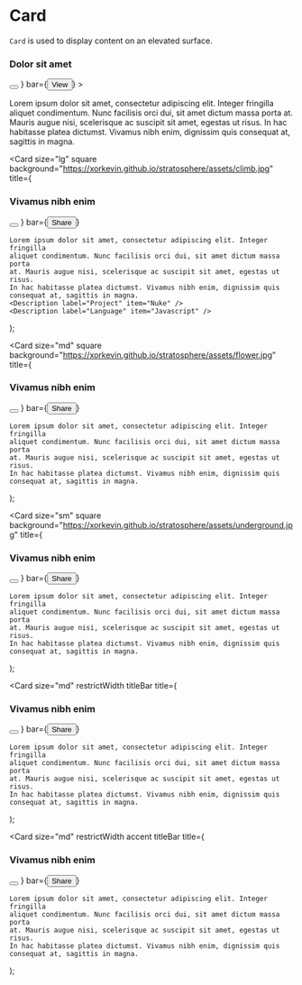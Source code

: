 
<Meta title="Card" component={Card} />

# Card

`Card` is used to display content on an elevated surface.

<Preview>
  <Story name="card">
    <Card
      height="md"
      restrictHeight
      title={
        <Img className="dark" size="fill" src="/static/thames.jpg" preview={thamesPreview}>
          <Container padded>
            <h3>Dolor sit amet</h3>
            <Button label="favorite">
              <FaIcon icon="heart" />
            </Button>
          </Container>
        </Img>
      }
      bar={<Button>View</Button>}
    >
      <Container padded>
        <Section subsection title="Hello, World">
          <p>
            Lorem ipsum dolor sit amet, consectetur adipiscing elit. Integer
            fringilla aliquet condimentum. Nunc facilisis orci dui, sit amet dictum
            massa porta at. Mauris augue nisi, scelerisque ac suscipit sit amet,
            egestas ut risus. In hac habitasse platea dictumst. Vivamus nibh enim,
            dignissim quis consequat at, sagittis in magna.
          </p>
        </Section>
      </Container>
    </Card>
  </Story>
</Preview>

  <Card
    size="lg"
    square
    background="https://xorkevin.github.io/stratosphere/assets/climb.jpg"
    title={
      <Fragment>
        <h3>Vivamus nibh enim</h3>
        <Button label="favorite">
          <FaIcon icon="heart" />
        </Button>
      </Fragment>
    }
    bar={<Button>Share</Button>}
  >
    Lorem ipsum dolor sit amet, consectetur adipiscing elit. Integer fringilla
    aliquet condimentum. Nunc facilisis orci dui, sit amet dictum massa porta
    at. Mauris augue nisi, scelerisque ac suscipit sit amet, egestas ut risus.
    In hac habitasse platea dictumst. Vivamus nibh enim, dignissim quis
    consequat at, sagittis in magna.
    <Description label="Project" item="Nuke" />
    <Description label="Language" item="Javascript" />
  </Card>
);

  <Card
    size="md"
    square
    background="https://xorkevin.github.io/stratosphere/assets/flower.jpg"
    title={
      <Fragment>
        <h3>Vivamus nibh enim</h3>
        <Button label="favorite">
          <FaIcon icon="heart" />
        </Button>
      </Fragment>
    }
    bar={<Button>Share</Button>}
  >
    Lorem ipsum dolor sit amet, consectetur adipiscing elit. Integer fringilla
    aliquet condimentum. Nunc facilisis orci dui, sit amet dictum massa porta
    at. Mauris augue nisi, scelerisque ac suscipit sit amet, egestas ut risus.
    In hac habitasse platea dictumst. Vivamus nibh enim, dignissim quis
    consequat at, sagittis in magna.
  </Card>
);

  <Card
    size="sm"
    square
    background="https://xorkevin.github.io/stratosphere/assets/underground.jpg"
    title={
      <Fragment>
        <h3>Vivamus nibh enim</h3>
        <Button label="favorite">
          <FaIcon icon="heart" />
        </Button>
      </Fragment>
    }
    bar={<Button>Share</Button>}
  >
    Lorem ipsum dolor sit amet, consectetur adipiscing elit. Integer fringilla
    aliquet condimentum. Nunc facilisis orci dui, sit amet dictum massa porta
    at. Mauris augue nisi, scelerisque ac suscipit sit amet, egestas ut risus.
    In hac habitasse platea dictumst. Vivamus nibh enim, dignissim quis
    consequat at, sagittis in magna.
  </Card>
);

  <Card
    size="md"
    restrictWidth
    titleBar
    title={
      <Fragment>
        <h3>Vivamus nibh enim</h3>
        <Button label="favorite">
          <FaIcon icon="heart" />
        </Button>
      </Fragment>
    }
    bar={<Button>Share</Button>}
  >
    Lorem ipsum dolor sit amet, consectetur adipiscing elit. Integer fringilla
    aliquet condimentum. Nunc facilisis orci dui, sit amet dictum massa porta
    at. Mauris augue nisi, scelerisque ac suscipit sit amet, egestas ut risus.
    In hac habitasse platea dictumst. Vivamus nibh enim, dignissim quis
    consequat at, sagittis in magna.
  </Card>
);

  <Card
    size="md"
    restrictWidth
    accent
    titleBar
    title={
      <Fragment>
        <h3>Vivamus nibh enim</h3>
        <Button label="favorite">
          <FaIcon icon="heart" />
        </Button>
      </Fragment>
    }
    bar={<Button>Share</Button>}
  >
    Lorem ipsum dolor sit amet, consectetur adipiscing elit. Integer fringilla
    aliquet condimentum. Nunc facilisis orci dui, sit amet dictum massa porta
    at. Mauris augue nisi, scelerisque ac suscipit sit amet, egestas ut risus.
    In hac habitasse platea dictumst. Vivamus nibh enim, dignissim quis
    consequat at, sagittis in magna.
  </Card>
);

